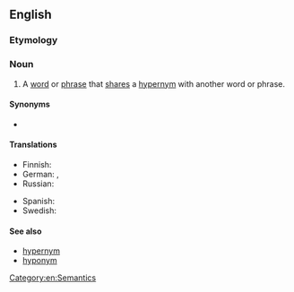 ==English==

===Etymology===
{{prefix|en|co|hyponym}}

===Noun===
{{en-noun}}

# A [[word]] or [[phrase]] that [[share]]s a [[hypernym]] with another word or phrase.

====Synonyms====
* {{l|en|coordinate term}}

====Translations====
{{trans-top|a word or phrase that shares the same hypernym as another word or phrase}}
* Finnish: {{t+|fi|vieruskäsite}}
* German: {{t+|de|Kohyponym}}, {{t|de|Synhyponym}}
* Russian: {{t+|ru|согипоним}}
{{trans-mid}}
* Spanish: {{t+|es|cohipónimo|m}}
* Swedish: {{t+|sv|kohyponym|c}}
{{trans-bottom}}

====See also====
* [[hypernym]]
* [[hyponym]]

[[Category:en:Semantics]]